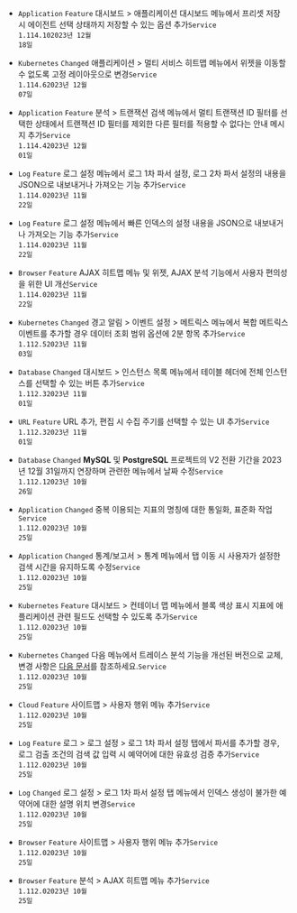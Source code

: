 - <code class="Feature">Application</code> <code class="Feature">Feature</code> <span class="uitext">대시보드</span> &gt; <span class="uitext">애플리케이션 대시보드</span> 메뉴에서 프리셋 저장 시 에이전트 선택 상태까지 저장할 수 있는 옵션 추가<code class='changelog-service'>Service 1.114.10​</code><code class='changelog-date'>2023년 12월 18일</code>

- <code class="Feature">Kubernetes</code> <code class="Changed">Changed</code> <span class="uitext">애플리케이션</span> &gt; <span class="uitext">멀티 서비스 히트맵</span> 메뉴에서 위젯을 이동할 수 없도록 고정 레이아웃으로 변경<code class='changelog-service'>Service 1.114.6​</code><code class='changelog-date'>2023년 12월 07일</code>

- <code class="Feature">Application</code> <code class="Feature">Feature</code> <span class="uitext">분석</span> &gt; <span class="uitext">트랜잭션 검색</span> 메뉴에서 <span class="uitext">멀티 트랜잭션 ID</span> 필터를 선택한 상태에서 <span class="uitext">트랜잭션 ID</span> 필터를 제외한 다른 필터를 적용할 수 없다는 안내 메시지 추가<code class='changelog-service'>Service 1.114.4​</code><code class='changelog-date'>2023년 12월 01일</code>

- <code class="Feature">Log</code> <code class="Feature">Feature</code> <span class="uitext">로그 설정</span> 메뉴에서 <span class="uitext">로그 1차 파서 설정</span>, <span class="uitext">로그 2차 파서 설정</span>의 내용을 JSON으로 내보내거나 가져오는 기능 추가<code class='changelog-service'>Service 1.114.0​</code><code class='changelog-date'>2023년 11월 22일</code>

- <code class="Feature">Log</code> <code class="Feature">Feature</code> <span class="uitext">로그 설정</span> 메뉴에서 <span class="uitext">빠른 인덱스</span>의 설정 내용을 JSON으로 내보내거나 가져오는 기능 추가<code class='changelog-service'>Service 1.114.0​</code><code class='changelog-date'>2023년 11월 22일</code>

- <code class="Feature">Browser</code> <code class="Feature">Feature</code> <span class="uitext">AJAX 히트맵</span> 메뉴 및 위젯, <span class="uitext">AJAX</span> <span class="uitext">분석</span> 기능에서 사용자 편의성을 위한 UI 개선<code class='changelog-service'>Service 1.114.0​</code><code class='changelog-date'>2023년 11월 22일</code>

- <code class="Feature">Kubernetes</code> <code class="Changed">Changed</code> <span class="uitext">경고 알림</span> &gt; <span class="uitext">이벤트 설정</span> &gt; <span class="uitext">메트릭스</span> 메뉴에서 <span class="uitext">복합 메트릭스</span> 이벤트를 추가할 경우 <span class="uitext">데이터 조회 범위</span> 옵션에 <span class="uitext">2분</span> 항목 추가<code class='changelog-service'>Service 1.112.5​</code><code class='changelog-date'>2023년 11월 03일</code>

- <code class="Feature">Database</code> <code class="Changed">Changed</code> <span class="uitext">대시보드</span> &gt; <span class="uitext">인스턴스 목록</span> 메뉴에서 테이블 헤더에 전체 인스턴스를 선택할 수 있는 버튼 추가<code class='changelog-service'>Service 1.112.3​</code><code class='changelog-date'>2023년 11월 01일</code>

- <code class="Feature">URL</code> <code class="Feature">Feature</code> URL 추가, 편집 시 <span class="uitext">수집 주기</span>를 선택할 수 있는 UI 추가<code class='changelog-service'>Service 1.112.3​</code><code class='changelog-date'>2023년 11월 01일</code>

- <code class="Feature">Database</code> <code class="Changed">Changed</code> <b>MySQL</b> 및 <b>PostgreSQL</b> 프로젝트의 V2 전환 기간을 2023년 12월 31일까지 연장하며 관련한 메뉴에서 날짜 수정<code class='changelog-service'>Service 1.112.1​</code><code class='changelog-date'>2023년 10월 26일</code>

- <code class="Feature">Application</code> <code class="Changed">Changed</code> 중복 이용되는 지표의 명칭에 대한 통일화, 표준화 작업<code class='changelog-service'>Service 1.112.0​</code><code class='changelog-date'>2023년 10월 25일</code>

- <code class="Feature">Application</code> <code class="Changed">Changed</code> <span class="uitext">통계/보고서</span> &gt; <span class="uitext">통계</span> 메뉴에서 탭 이동 시 사용자가 설정한 검색 시간을 유지하도록 수정<code class='changelog-service'>Service 1.112.0​</code><code class='changelog-date'>2023년 10월 25일</code>

- <code class="Feature">Kubernetes</code> <code class="Feature">Feature</code> <span class="uitext">대시보드</span> &gt; <span class="uitext">컨테이너 맵</span> 메뉴에서 블록 색상 표시 지표에 애플리케이션 관련 필드도 선택할 수 있도록 추가<code class='changelog-service'>Service 1.112.0​</code><code class='changelog-date'>2023년 10월 25일</code>

- <code class="Feature">Kubernetes</code> <code class="Changed">Changed</code> 다음 메뉴에서 <span class="uitext">트레이스 분석</span> 기능을 개선된 버전으로 교체, 변경 사항은 <a href="../../reference/changes-analysis-trace" target="_blank">다음 문서</a>를 참조하세요.<code class='changelog-service'>Service 1.112.0​</code><code class='changelog-date'>2023년 10월 25일</code>

- <code class="Feature">Cloud</code> <code class="Feature">Feature</code> <span class="uitext">사이트맵</span> &gt; <span class="uitext">사용자 행위</span> 메뉴 추가<code class='changelog-service'>Service 1.112.0​</code><code class='changelog-date'>2023년 10월 25일</code>

- <code class="Feature">Log</code> <code class="Feature">Feature</code> <span class="uitext">로그</span> &gt; <span class="uitext">로그 설정</span> &gt; <span class="uitext">로그 1차 파서 설정</span> 탭에서 파서를 추가할 경우, <span class="uitext">로그 검출 조건</span>의 검색 값 입력 시 예약어에 대한 유효성 검증 추가<code class='changelog-service'>Service 1.112.0​</code><code class='changelog-date'>2023년 10월 25일</code>

- <code class="Feature">Log</code> <code class="Changed">Changed</code> <span class="uitext">로그 설정</span> &gt; <span class="uitext">로그 1차 파서 설정</span> 탭 메뉴에서 인덱스 생성이 불가한 예약어에 대한 설명 위치 변경<code class='changelog-service'>Service 1.112.0​</code><code class='changelog-date'>2023년 10월 25일</code>

- <code class="Feature">Browser</code> <code class="Feature">Feature</code> <span class="uitext">사이트맵</span> &gt; <span class="uitext">사용자 행위</span> 메뉴 추가<code class='changelog-service'>Service 1.112.0​</code><code class='changelog-date'>2023년 10월 25일</code>

- <code class="Feature">Browser</code> <code class="Feature">Feature</code> <span class="uitext">분석</span> &gt; <span class="uitext">AJAX 히트맵</span> 메뉴 추가<code class='changelog-service'>Service 1.112.0​</code><code class='changelog-date'>2023년 10월 25일</code>